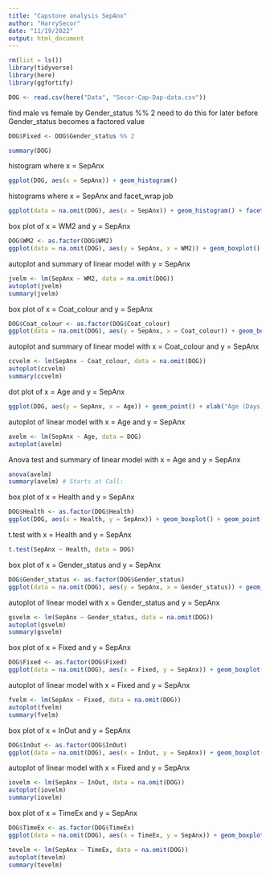 ```yaml
---
title: "Capstone analysis SepAnx"
author: "HarrySecor"
date: "11/19/2022"
output: html_document
---
```


```r
rm(list = ls())
library(tidyverse)
library(here)
library(ggfortify)
```

```r
DOG <- read.csv(here("Data", "Secor-Cap-Dap-data.csv"))
```

find male vs female by Gender_status %% 2
need to do this for later before Gender_status becomes a factored value

```r
DOG$Fixed <- DOG$Gender_status %% 2
```


```r
summary(DOG)
```

histogram where x = SepAnx

```r
ggplot(DOG, aes(x = SepAnx)) + geom_histogram()
```

histograms where x = SepAnx and facet_wrap job

```r
ggplot(data = na.omit(DOG), aes(x = SepAnx)) + geom_histogram() + facet_wrap(~WM2)
```

box plot of x = WM2 and y = SepAnx

```r
DOG$WM2 <- as.factor(DOG$WM2)
ggplot(data = na.omit(DOG), aes(y = SepAnx, x = WM2)) + geom_boxplot() + geom_point(size = 4, color = 'lightgrey', alpha = 0.5)
```

autoplot and summary of linear model with y = SepAnx

```r
jvelm <- lm(SepAnx ~ WM2, data = na.omit(DOG))
autoplot(jvelm)
summary(jvelm)
```


box plot of x = Coat_colour and y = SepAnx

```r
DOG$Coat_colour <- as.factor(DOG$Coat_colour)
ggplot(data = na.omit(DOG), aes(y = SepAnx, x = Coat_colour)) + geom_boxplot() + geom_point(size = 4, color = 'lightgrey', alpha = 0.5)
```

autoplot and summary of linear model with x = Coat_colour and y = SepAnx

```r
ccvelm <- lm(SepAnx ~ Coat_colour, data = na.omit(DOG))
autoplot(ccvelm)
summary(ccvelm)
```


dot plot of x = Age and y = SepAnx

```r
ggplot(DOG, aes(y = SepAnx, x = Age)) + geom_point() + xlab("Age (Days)")
```

autoplot of linear model with x = Age and y = SepAnx

```r
avelm <- lm(SepAnx ~ Age, data = DOG)
autoplot(avelm)
```

Anova test and summary of linear model with x = Age and y = SepAnx

```r
anova(avelm)
summary(avelm) # Starts at Call:
```

box plot of x = Health and y = SepAnx

```r
DOG$Health <- as.factor(DOG$Health)
ggplot(DOG, aes(x = Health, y = SepAnx)) + geom_boxplot() + geom_point(size = 4, color = 'lightgrey', alpha = 0.5)
```

t.test with x = Health and y = SepAnx

```r
t.test(SepAnx ~ Health, data = DOG)
```

box plot of x = Gender_status and y = SepAnx

```r
DOG$Gender_status <- as.factor(DOG$Gender_status)
ggplot(data = na.omit(DOG), aes(y = SepAnx, x = Gender_status)) + geom_boxplot() + geom_point(size = 4, color = 'lightgrey', alpha = 0.5)
```

autoplot of linear model with x = Gender_status and y = SepAnx

```r
gsvelm <- lm(SepAnx ~ Gender_status, data = na.omit(DOG))
autoplot(gsvelm)
summary(gsvelm)
```


box plot of x = Fixed and y = SepAnx

```r
DOG$Fixed <- as.factor(DOG$Fixed)
ggplot(data = na.omit(DOG), aes(x = Fixed, y = SepAnx)) + geom_boxplot() + geom_point(size = 4, color = 'lightgrey', alpha = 0.5)
```

autoplot of linear model with x = Fixed and y = SepAnx

```r
fvelm <- lm(SepAnx ~ Fixed, data = na.omit(DOG))
autoplot(fvelm)
summary(fvelm)
```

box plot of x = InOut and y = SepAnx

```r
DOG$InOut <- as.factor(DOG$InOut)
ggplot(data = na.omit(DOG), aes(x = InOut, y = SepAnx)) + geom_boxplot() + geom_point(size = 4, color = 'lightgrey', alpha = 0.5)
```

autoplot of linear model with x = Fixed and y = SepAnx

```r
iovelm <- lm(SepAnx ~ InOut, data = na.omit(DOG))
autoplot(iovelm)
summary(iovelm)
```

box plot of x = TimeEx and y = SepAnx

```r
DOG$TimeEx <- as.factor(DOG$TimeEx)
ggplot(data = na.omit(DOG), aes(x = TimeEx, y = SepAnx)) + geom_boxplot() + geom_point(size = 4, color = 'lightgrey', alpha = 0.5)
```


```r
tevelm <- lm(SepAnx ~ TimeEx, data = na.omit(DOG))
autoplot(tevelm)
summary(tevelm)
```


